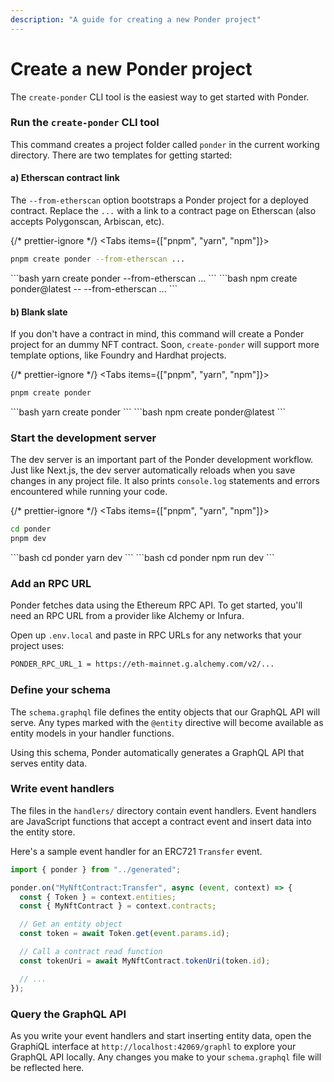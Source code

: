 ```yaml
---
description: "A guide for creating a new Ponder project"
---
```



# Create a new Ponder project

The `create-ponder` CLI tool is the easiest way to get started with Ponder.

<div className="steps-container">

### Run the `create-ponder` CLI tool

This command creates a project folder called `ponder` in the current working directory. There are two templates for getting started:

#### a) Etherscan contract link

The `--from-etherscan` option bootstraps a Ponder project for a deployed contract. Replace the `...` with a link to a contract page on Etherscan (also accepts Polygonscan, Arbiscan, etc).

{/* prettier-ignore */}
<Tabs items={["pnpm", "yarn", "npm"]}>
  <Tab>
```bash
pnpm create ponder --from-etherscan ...
```
</Tab>
  <Tab>
```bash
yarn create ponder --from-etherscan ...
```
</Tab>
  <Tab>
```bash
npm create ponder@latest -- --from-etherscan ...
```
</Tab>
</Tabs>

#### b) Blank slate

If you don't have a contract in mind, this command will create a Ponder project for an dummy NFT contract. Soon, `create-ponder` will support more template options, like Foundry and Hardhat projects.

{/* prettier-ignore */}
<Tabs items={["pnpm", "yarn", "npm"]}>
  <Tab>
```bash
pnpm create ponder
```
</Tab>
  <Tab>
```bash
yarn create ponder
```
</Tab>
  <Tab>
```bash
npm create ponder@latest
```
</Tab>
</Tabs>

### Start the development server

The dev server is an important part of the Ponder development workflow. Just like Next.js, the dev server automatically reloads when you save changes in any project file. It also prints `console.log` statements and errors encountered while running your code.

{/* prettier-ignore */}
<Tabs items={["pnpm", "yarn", "npm"]}>
  <Tab>
```bash
cd ponder
pnpm dev
```
</Tab>
  <Tab>
```bash
cd ponder
yarn dev
```
</Tab>
  <Tab>
```bash
cd ponder
npm run dev
```
</Tab>
</Tabs>

### Add an RPC URL

Ponder fetches data using the Ethereum RPC API. To get started, you'll need an RPC URL from a provider like Alchemy or Infura.

Open up `.env.local` and paste in RPC URLs for any networks that your project uses:

```bash filename=".env.local"
PONDER_RPC_URL_1 = https://eth-mainnet.g.alchemy.com/v2/...
```

### Define your schema

The `schema.graphql` file defines the entity objects that our GraphQL API will serve. Any types marked with the `@entity` directive will become available as entity models in your handler functions.

Using this schema, Ponder automatically generates a GraphQL API that serves entity data.

### Write event handlers

The files in the `handlers/` directory contain event handlers. Event handlers are JavaScript functions that accept a contract event and insert data into the entity store.

Here's a sample event handler for an ERC721 `Transfer` event.

```js filename="MyNftContract.ts"
import { ponder } from "../generated";

ponder.on("MyNftContract:Transfer", async (event, context) => {
  const { Token } = context.entities;
  const { MyNftContract } = context.contracts;

  // Get an entity object
  const token = await Token.get(event.params.id);

  // Call a contract read function
  const tokenUri = await MyNftContract.tokenUri(token.id);

  // ...
});
```

### Query the GraphQL API

As you write your event handlers and start inserting entity data, open the GraphiQL interface at `http://localhost:42069/graphl` to explore your GraphQL API locally. Any changes you make to your `schema.graphql` file will be reflected here.

</div>
